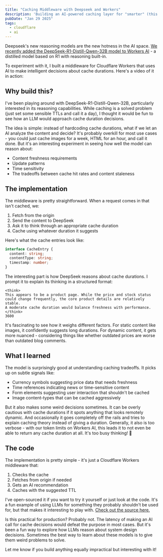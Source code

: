 ```yaml
---
title: "Caching Middleware with Deepseek and Workers"
description: 'Building an AI-powered caching layer for "smarter" (this is questionable) content delivery'
pubDate: "Jan 29 2025"
tags:
  - cloudflare
  - ai
---
```


Deepseek's new reasoning models are the new hotness in the AI space. [We recently added the DeepSeek-R1-Distill-Qwen-32B model to Workers AI](https://x.com/CloudflareDev/status/1884324381155025017) - a distilled model based on R1 with reasoning built-in. 

To experiment with it, I built a middleware for Cloudflare Workers that uses AI to make intelligent decisions about cache durations. Here's a video of it in action:

<Tweet id="https://x.com/kristianf_/status/1884344684123938816" theme="dark" />

## Why build this?

I've been playing around with DeepSeek-R1-Distill-Qwen-32B, particularly interested in its reasoning capabilities. While caching is a solved problem (just set some sensible TTLs and call it a day), I thought it would be fun to see how an LLM would approach cache duration decisions.

The idea is simple: instead of hardcoding cache durations, what if we let an AI analyze the content and decide? It's probably overkill for most use cases - you could just cache images for a week, HTML for an hour, and call it done. But it's an interesting experiment in seeing how well the model can reason about:

- Content freshness requirements
- Update patterns
- Time sensitivity
- The tradeoffs between cache hit rates and content staleness

## The implementation

The middleware is pretty straightforward. When a request comes in that isn't cached, we:
1. Fetch from the origin
2. Send the content to DeepSeek
3. Ask it to think through an appropriate cache duration
4. Cache using whatever duration it suggests

Here's what the cache entries look like:

```typescript
interface CacheEntry {
  content: string;
  contentType: string;
  timestamp: number;
}
```

The interesting part is how DeepSeek reasons about cache durations. I prompt it to explain its thinking in a structured format:

```
<think>
This appears to be a product page. While the price and stock status
could change frequently, the core product details are relatively stable.
A moderate cache duration would balance freshness with performance.
</think>
3600
```

It's fascinating to see how it weighs different factors. For static content like images, it confidently suggests long durations. For dynamic content, it gets more nuanced - considering things like whether outdated prices are worse than outdated blog comments.

## What I learned

The model is surprisingly good at understanding caching tradeoffs. It picks up on subtle signals like:
- Currency symbols suggesting price data that needs freshness
- Time references indicating news or time-sensitive content
- Form elements suggesting user interaction that shouldn't be cached
- Image content-types that can be cached aggressively

But it also makes some weird decisions sometimes. It can be overly cautious with cache durations if it spots anything that looks remotely dynamic. And occasionally it goes completely off the rails and tries to explain caching theory instead of giving a duration. Generally, it also is too verbose - with our token limits on Workers AI, this leads it to not even be able to return any cache duration at all. It's too busy thinking! 🤦

## The code

The implementation is pretty simple - it's just a Cloudflare Workers middleware that:
1. Checks the cache
2. Fetches from origin if needed
3. Gets an AI recommendation
4. Caches with the suggested TTL

I've open-sourced it if you want to try it yourself or just look at the code. It's a fun example of using LLMs for something they probably shouldn't be used for, but that makes it interesting to play with. [Check out the source here.](https://github.com/kristianfreeman/smart-cache)

Is this practical for production? Probably not. The latency of making an AI call for cache decisions would defeat the purpose in most cases. But it's been a fun way to explore how LLMs reason about system design decisions. Sometimes the best way to learn about these models is to give them weird problems to solve.

Let me know if you build anything equally impractical but interesting with it!

